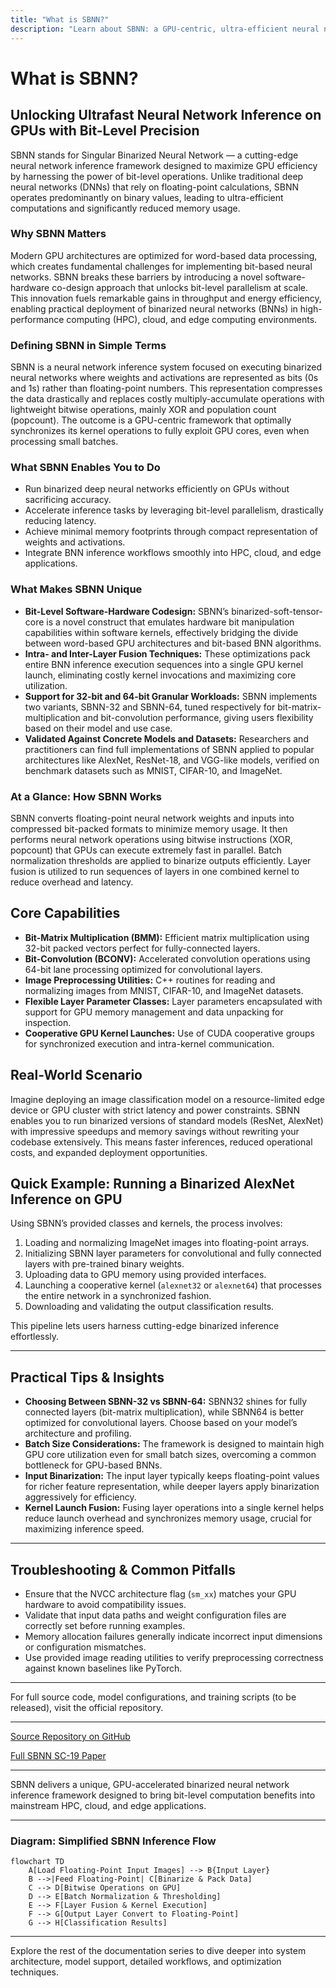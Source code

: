 ```yaml
---
title: "What is SBNN?"
description: "Learn about SBNN: a GPU-centric, ultra-efficient neural network inference framework that leverages bit-level operations. Discover how it accelerates bi-level neural nets, unlocking high throughput and minimal memory usage while supporting research and deployment in HPC, cloud, and edge environments."
---
```


# What is SBNN?

## Unlocking Ultrafast Neural Network Inference on GPUs with Bit-Level Precision

SBNN stands for Singular Binarized Neural Network — a cutting-edge neural network inference framework designed to maximize GPU efficiency by harnessing the power of bit-level operations. Unlike traditional deep neural networks (DNNs) that rely on floating-point calculations, SBNN operates predominantly on binary values, leading to ultra-efficient computations and significantly reduced memory usage.

### Why SBNN Matters

Modern GPU architectures are optimized for word-based data processing, which creates fundamental challenges for implementing bit-based neural networks. SBNN breaks these barriers by introducing a novel software-hardware co-design approach that unlocks bit-level parallelism at scale. This innovation fuels remarkable gains in throughput and energy efficiency, enabling practical deployment of binarized neural networks (BNNs) in high-performance computing (HPC), cloud, and edge computing environments.

### Defining SBNN in Simple Terms

SBNN is a neural network inference system focused on executing binarized neural networks where weights and activations are represented as bits (0s and 1s) rather than floating-point numbers. This representation compresses the data drastically and replaces costly multiply-accumulate operations with lightweight bitwise operations, mainly XOR and population count (popcount). The outcome is a GPU-centric framework that optimally synchronizes its kernel operations to fully exploit GPU cores, even when processing small batches.

### What SBNN Enables You to Do

- Run binarized deep neural networks efficiently on GPUs without sacrificing accuracy.
- Accelerate inference tasks by leveraging bit-level parallelism, drastically reducing latency.
- Achieve minimal memory footprints through compact representation of weights and activations.
- Integrate BNN inference workflows smoothly into HPC, cloud, and edge applications.

### What Makes SBNN Unique

- **Bit-Level Software-Hardware Codesign:** SBNN’s binarized-soft-tensor-core is a novel construct that emulates hardware bit manipulation capabilities within software kernels, effectively bridging the divide between word-based GPU architectures and bit-based BNN algorithms.
- **Intra- and Inter-Layer Fusion Techniques:** These optimizations pack entire BNN inference execution sequences into a single GPU kernel launch, eliminating costly kernel invocations and maximizing core utilization.
- **Support for 32-bit and 64-bit Granular Workloads:** SBNN implements two variants, SBNN-32 and SBNN-64, tuned respectively for bit-matrix-multiplication and bit-convolution performance, giving users flexibility based on their model and use case.
- **Validated Against Concrete Models and Datasets:** Researchers and practitioners can find full implementations of SBNN applied to popular architectures like AlexNet, ResNet-18, and VGG-like models, verified on benchmark datasets such as MNIST, CIFAR-10, and ImageNet.

### At a Glance: How SBNN Works

SBNN converts floating-point neural network weights and inputs into compressed bit-packed formats to minimize memory usage. It then performs neural network operations using bitwise instructions (XOR, popcount) that GPUs can execute extremely fast in parallel. Batch normalization thresholds are applied to binarize outputs efficiently. Layer fusion is utilized to run sequences of layers in one combined kernel to reduce overhead and latency.

## Core Capabilities

- **Bit-Matrix Multiplication (BMM):** Efficient matrix multiplication using 32-bit packed vectors perfect for fully-connected layers.
- **Bit-Convolution (BCONV):** Accelerated convolution operations using 64-bit lane processing optimized for convolutional layers.
- **Image Preprocessing Utilities:** C++ routines for reading and normalizing images from MNIST, CIFAR-10, and ImageNet datasets.
- **Flexible Layer Parameter Classes:** Layer parameters encapsulated with support for GPU memory management and data unpacking for inspection.
- **Cooperative GPU Kernel Launches:** Use of CUDA cooperative groups for synchronized execution and intra-kernel communication.

## Real-World Scenario

Imagine deploying an image classification model on a resource-limited edge device or GPU cluster with strict latency and power constraints. SBNN enables you to run binarized versions of standard models (ResNet, AlexNet) with impressive speedups and memory savings without rewriting your codebase extensively. This means faster inferences, reduced operational costs, and expanded deployment opportunities.

## Quick Example: Running a Binarized AlexNet Inference on GPU

Using SBNN’s provided classes and kernels, the process involves:

1. Loading and normalizing ImageNet images into floating-point arrays.
2. Initializing SBNN layer parameters for convolutional and fully connected layers with pre-trained binary weights.
3. Uploading data to GPU memory using provided interfaces.
4. Launching a cooperative kernel (`alexnet32` or `alexnet64`) that processes the entire network in a synchronized fashion.
5. Downloading and validating the output classification results.

This pipeline lets users harness cutting-edge binarized inference effortlessly.

---

## Practical Tips & Insights

- **Choosing Between SBNN-32 vs SBNN-64:** SBNN32 shines for fully connected layers (bit-matrix multiplication), while SBNN64 is better optimized for convolutional layers. Choose based on your model’s architecture and profiling.
- **Batch Size Considerations:** The framework is designed to maintain high GPU core utilization even for small batch sizes, overcoming a common bottleneck for GPU-based BNNs.
- **Input Binarization:** The input layer typically keeps floating-point values for richer feature representation, while deeper layers apply binarization aggressively for efficiency.
- **Kernel Launch Fusion:** Fusing layer operations into a single kernel helps reduce launch overhead and synchronizes memory usage, crucial for maximizing inference speed.

---

## Troubleshooting & Common Pitfalls

- Ensure that the NVCC architecture flag (`sm_xx`) matches your GPU hardware to avoid compatibility issues.
- Validate that input data paths and weight configuration files are correctly set before running examples.
- Memory allocation failures generally indicate incorrect input dimensions or configuration mismatches.
- Use provided image reading utilities to verify preprocessing correctness against known baselines like PyTorch.

---

For full source code, model configurations, and training scripts (to be released), visit the official repository.

---

[Source Repository on GitHub](https://github.com/uuudown/SBNN)

[Full SBNN SC-19 Paper](https://doi.org/10.1145/3295500.3356169)


---

<Callout title='About SBNN'>
SBNN delivers a unique, GPU-accelerated binarized neural network inference framework designed to bring bit-level computation benefits into mainstream HPC, cloud, and edge applications.
</Callout>

---

### Diagram: Simplified SBNN Inference Flow
```mermaid
flowchart TD
    A[Load Floating-Point Input Images] --> B{Input Layer}
    B -->|Feed Floating-Point| C[Binarize & Pack Data]
    C --> D[Bitwise Operations on GPU]
    D --> E[Batch Normalization & Thresholding]
    E --> F[Layer Fusion & Kernel Execution]
    F --> G[Output Layer Convert to Floating-Point]
    G --> H[Classification Results]
```

---

Explore the rest of the documentation series to dive deeper into system architecture, model support, detailed workflows, and optimization techniques.

